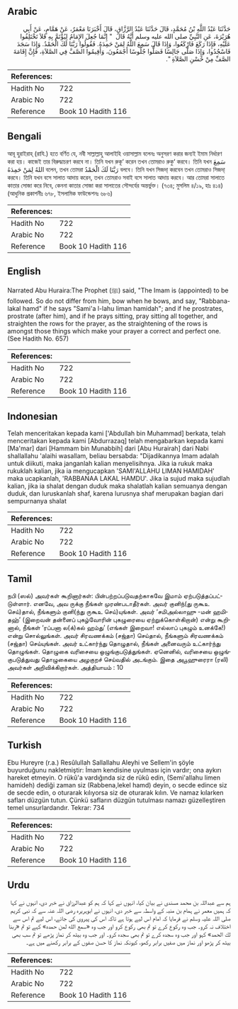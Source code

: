 ## Arabic


<div dir="rtl" lang="ar" style={{fontSize:'larger',backgroundColor:'#f8f9fa',padding:20}}>
حَدَّثَنَا عَبْدُ اللَّهِ بْنُ مُحَمَّدٍ، قَالَ حَدَّثَنَا عَبْدُ الرَّزَّاقِ، قَالَ أَخْبَرَنَا مَعْمَرٌ، عَنْ هَمَّامٍ، عَنْ أَبِي هُرَيْرَةَ، عَنِ النَّبِيِّ صلى الله عليه وسلم أَنَّهُ قَالَ ‏ "‏ إِنَّمَا جُعِلَ الإِمَامُ لِيُؤْتَمَّ بِهِ فَلاَ تَخْتَلِفُوا عَلَيْهِ، فَإِذَا رَكَعَ فَارْكَعُوا، وَإِذَا قَالَ سَمِعَ اللَّهُ لِمَنْ حَمِدَهُ‏.‏ فَقُولُوا رَبَّنَا لَكَ الْحَمْدُ‏.‏ وَإِذَا سَجَدَ فَاسْجُدُوا، وَإِذَا صَلَّى جَالِسًا فَصَلُّوا جُلُوسًا أَجْمَعُونَ، وَأَقِيمُوا الصَّفَّ فِي الصَّلاَةِ، فَإِنَّ إِقَامَةَ الصَّفِّ مِنْ حُسْنِ الصَّلاَةِ ‏"‏‏.‏
</div>
<div style={{backgroundColor:'#f8f9fa',padding:20, marginBottom: 10}}><table> <thead> <tr> <th>References:</th> <th></th> </tr> </thead> <tbody><tr><td>Hadith No</td><td>722</td></tr><tr><td>Arabic No</td><td>722</td></tr><tr><td>Reference</td><td>Book 10 Hadith 116</td></tr></tbody></table></div>

## Bengali


<div dir="ltr" lang="bn" style={{fontSize:'larger',backgroundColor:'#f8f9fa',padding:20}}>
আবূ হুরাইরাহ্ (রাযি.) হতে বর্ণিত যে, নবী সাল্লাল্লাহু আলাইহি ওয়াসাল্লাম বলেনঃ অনুসরণ করার জন্যই ইমাম নির্ধারণ করা হয়। কাজেই তার বিরুদ্ধাচরণ করবে না। তিনি যখন রুকূ‘ করেন তখন তোমরাও রুকু‘ করবে। তিনি যখন سَمِعَ اللهُ لِمَنْ حَمِدَهُ বলেন, তখন তোমরা رَبَّنَا لَكَ الْحَمْدُ বলবে। তিনি যখন সিজদা্ করবেন তখন তোমরাও সিজদা্ করবে। তিনি যখন বসে সালাত আদায় করেন, তখন তোমরাও সবাই বসে সালাত আদায় করবে। আর তোমরা সালাতে কাতার সোজা করে নিবে, কেননা কাতার সোজা করা সালাতের সৌন্দর্যের অন্তর্ভুক্ত। (৭৩৪; মুসলিম ৪/১৯, হাঃ ৪১৪) (আধুনিক প্রকাশনীঃ ৬৭৮, ইসলামিক ফাউন্ডেশনঃ ৬৮৬)
</div>
<div style={{backgroundColor:'#f8f9fa',padding:20, marginBottom: 10}}><table> <thead> <tr> <th>References:</th> <th></th> </tr> </thead> <tbody><tr><td>Hadith No</td><td>722</td></tr><tr><td>Arabic No</td><td>722</td></tr><tr><td>Reference</td><td>Book 10 Hadith 116</td></tr></tbody></table></div>

## English


<div dir="ltr" lang="en" style={{fontSize:'larger',backgroundColor:'#f8f9fa',padding:20}}>
Narrated Abu Huraira:The Prophet (ﷺ) said, "The Imam is (appointed) to be followed. So do not differ from him, bow when he bows, and say, "Rabbana-lakal hamd" if he says "Sami'a l-lahu liman hamidah"; and if he prostrates, prostrate (after him), and if he prays sitting, pray sitting all together, and straighten the rows for the prayer, as the straightening of the rows is amongst those things which make your prayer a correct and perfect one. (See Hadith No. 657)
</div>
<div style={{backgroundColor:'#f8f9fa',padding:20, marginBottom: 10}}><table> <thead> <tr> <th>References:</th> <th></th> </tr> </thead> <tbody><tr><td>Hadith No</td><td>722</td></tr><tr><td>Arabic No</td><td>722</td></tr><tr><td>Reference</td><td>Book 10 Hadith 116</td></tr></tbody></table></div>

## Indonesian


<div dir="ltr" lang="id" style={{fontSize:'larger',backgroundColor:'#f8f9fa',padding:20}}>
Telah menceritakan kepada kami ['Abdullah bin Muhammad] berkata, telah menceritakan kepada kami [Abdurrazaq] telah mengabarkan kepada kami [Ma'mar] dari [Hammam bin Munabbih] dari [Abu Hurairah] dari Nabi shallallahu 'alaihi wasallam, beliau bersabda: "Dijadikannya Imam adalah untuk diikuti, maka janganlah kalian menyelisihnya. Jika ia rukuk maka rukuklah kalian, jika ia mengucapkan 'SAMI'ALLAHU LIMAN HAMIDAH' maka ucapkanlah, 'RABBANAA LAKAL HAMDU'. Jika ia sujud maka sujudlah kalian, jika ia shalat dengan duduk maka shalatlah kalian semuanya dengan duduk, dan luruskanlah shaf, karena lurusnya shaf merupakan bagian dari sempurnanya shalat
</div>
<div style={{backgroundColor:'#f8f9fa',padding:20, marginBottom: 10}}><table> <thead> <tr> <th>References:</th> <th></th> </tr> </thead> <tbody><tr><td>Hadith No</td><td>722</td></tr><tr><td>Arabic No</td><td>722</td></tr><tr><td>Reference</td><td>Book 10 Hadith 116</td></tr></tbody></table></div>

## Tamil


<div dir="ltr" lang="ta" style={{fontSize:'larger',backgroundColor:'#f8f9fa',padding:20}}>
நபி (ஸல்) அவர்கள் கூறினார்கள்: பின்பற்றப்படுவதற்காகவே இமாம் ஏற்படுத்தப்பட்டுள்ளார். எனவே, அவ ருக்கு நீங்கள் முரண்படாதீர்கள். அவர் குனிந்(து ருகூஉ செய்)தால், நீங்களும் குனி(ந்து ருகூஉ செய்)யுங்கள். அவர் ‘சமிஅல்லாஹு -மன் ஹமிதஹ்’ (இறைவன் தன்னைப் புகழ்வோரின் புகழுரையை ஏற்றுக்கொள்கிறான்) என்று கூறினால், நீங்கள் ‘ரப்பனா ல(க்)கல் ஹம்து’ (எங்கள் இறைவா! எல்லாப் புகழும் உனக்கே!) என்று சொல்லுங்கள். அவர் சிரவணக்கம் (சஜ்தா) செய்தால், நீங்களும் சிரவணக்கம் (சஜ்தா) செய்யுங்கள். அவர் உட்கார்ந்து தொழுதால், நீங்கள் அனைவரும் உட்கார்ந்து தொழுங்கள். தொழுகை வரிசையை ஒழுங்குபடுத்துங்கள். ஏனெனில், வரிசையை ஒழுங்குபடுத்துவது தொழுகையை அழகுறச் செய்வதில் அடங்கும். இதை அபூஹுரைரா (ரலி) அவர்கள் அறிவிக்கிறார்கள். அத்தியாயம் : 10
</div>
<div style={{backgroundColor:'#f8f9fa',padding:20, marginBottom: 10}}><table> <thead> <tr> <th>References:</th> <th></th> </tr> </thead> <tbody><tr><td>Hadith No</td><td>722</td></tr><tr><td>Arabic No</td><td>722</td></tr><tr><td>Reference</td><td>Book 10 Hadith 116</td></tr></tbody></table></div>

## Turkish


<div dir="ltr" lang="tr" style={{fontSize:'larger',backgroundColor:'#f8f9fa',padding:20}}>
Ebu Hureyre (r.a.) Resûlullah Sallallahu Aleyhi ve Sellem'in şöyle buyurduğunu nakletmiştir: İmam kendisine uyulması için vardır; ona aykırı hareket etmeyin. O rükû'a vardığında siz de rükû edin, (Semi'allahu limen hamideh) dediği zaman siz (Rabbena,lekel hamd) deyin, o secde edince siz de secde edin, o oturarak kılıyorsa siz de oturarak kılın. Ve namaz kılarken safları düzgün tutun. Çünkü safların düzgün tutulması namazı güzelleştiren temel unsurlardandır. Tekrar: 734
</div>
<div style={{backgroundColor:'#f8f9fa',padding:20, marginBottom: 10}}><table> <thead> <tr> <th>References:</th> <th></th> </tr> </thead> <tbody><tr><td>Hadith No</td><td>722</td></tr><tr><td>Arabic No</td><td>722</td></tr><tr><td>Reference</td><td>Book 10 Hadith 116</td></tr></tbody></table></div>

## Urdu


<div dir="rtl" lang="ur" style={{fontSize:'larger',backgroundColor:'#f8f9fa',padding:20}}>
ہم سے عبداللہ بن محمد مسندی نے بیان کیا، انہوں نے کہا کہ ہم کو عبدالرزاق نے خبر دی، انہوں نے کہا کہ ہمیں معمر نے ہمام بن منبہ کے واسطہ سے خبر دی، انہوں نے ابوہریرہ رضی اللہ عنہ سے کہ نبی کریم صلی اللہ علیہ وسلم نے فرمایا کہ امام اس لیے ہوتا ہے تاکہ اس کی پیروی کی جائے، اس لیے تم اس سے اختلاف نہ کرو۔ جب وہ رکوع کرے تو تم بھی رکوع کرو اور جب وہ «سمع الله لمن حمده‏» کہے تو تم «ربنا لك الحمد‏» کہو اور جب وہ سجدہ کرے تو تم بھی سجدہ کرو۔ اور جب وہ بیٹھ کر نماز پڑھے تو تم سب بھی بیٹھ کر پڑھو اور نماز میں صفیں برابر رکھو، کیونکہ نماز کا حسن صفوں کے برابر رکھنے میں ہے۔
</div>
<div style={{backgroundColor:'#f8f9fa',padding:20, marginBottom: 10}}><table> <thead> <tr> <th>References:</th> <th></th> </tr> </thead> <tbody><tr><td>Hadith No</td><td>722</td></tr><tr><td>Arabic No</td><td>722</td></tr><tr><td>Reference</td><td>Book 10 Hadith 116</td></tr></tbody></table></div>